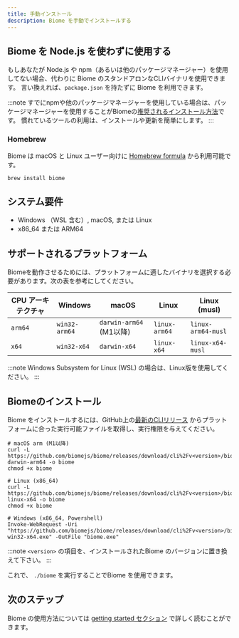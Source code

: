 ```yaml
---
title: 手動インストール
description: Biome を手動でインストールする
---
```


## Biome を Node.js を使わずに使用する

もしあなたが Node.js や npm（あるいは他のパッケージマネージャー）を使用してない場合、代わりに Biome のスタンドアロンなCLIバイナリを使用できます。
言い換えれば、`package.json` を持たずに Biome を利用できます。

:::note
すでにnpmや他のパッケージマネージャーを使用している場合は、パッケージマネージャーを使用することがBiomeの[推奨されるインストール方法](/ja/guides/getting-started#installation)です。
慣れているツールの利用は、インストールや更新を簡単にします。
:::

### Homebrew

Biome は macOS と Linux ユーザー向けに [Homebrew formula](https://formulae.brew.sh/formula/biome) から利用可能です。

```shell
brew install biome
```

## システム要件

- Windows （WSL 含む）, macOS, または Linux
- x86_64 または ARM64

## サポートされるプラットフォーム

Biomeを動作させるためには、プラットフォームに適したバイナリを選択する必要があります。次の表を参考にしてください。

| CPU アーキテクチャ | Windows       | macOS                        | Linux         | Linux (musl)       |
| ------------------ | ------------- | ---------------------------- | ------------- | ------------------ |
| `arm64`            | `win32-arm64` | `darwin-arm64` (M1以降)      | `linux-arm64` | `linux-arm64-musl` |
| `x64`              | `win32-x64`   | `darwin-x64`                 | `linux-x64`   | `linux-x64-musl`   |

:::note
Windows Subsystem for Linux (WSL) の場合は、Linux版を使用してください。
:::

## Biomeのインストール

Biome をインストールするには、GitHub上の[最新のCLIリリース](https://github.com/biomejs/biome/releases) からプラットフォームに合った実行可能ファイルを取得し、実行権限を与えてください。

```shell
# macOS arm (M1以降)
curl -L https://github.com/biomejs/biome/releases/download/cli%2Fv<version>/biome-darwin-arm64 -o biome
chmod +x biome

# Linux (x86_64)
curl -L https://github.com/biomejs/biome/releases/download/cli%2Fv<version>/biome-linux-x64 -o biome
chmod +x biome

# Windows (x86_64, Powershell)
Invoke-WebRequest -Uri "https://github.com/biomejs/biome/releases/download/cli%2Fv<version>/biome-win32-x64.exe" -OutFile "biome.exe"
```

:::note
`<version>` の項目を、インストールされたBiome のバージョンに置き換えて下さい。
:::

これで、 `./biome` を実行することでBiome を使用できます。

## 次のステップ

Biome の使用方法については [getting started セクション](/ja/guides/getting-started#next-steps) で詳しく読むことができます。
